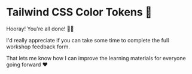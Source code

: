 # Tailwind CSS Color Tokens 🎨

<EpicVideo url="https://www.epicweb.dev/tutorials/tailwind-color-tokens/tailwind-css-color-tokens-outro/tailwind-css-color-tokens-outro" />

Hooray! You're all done! 👏👏

I'd really appreciate if you can take some time to complete the full workshop feedback form.

That lets me know how I can improve the learning materials for everyone going forward ❤️

